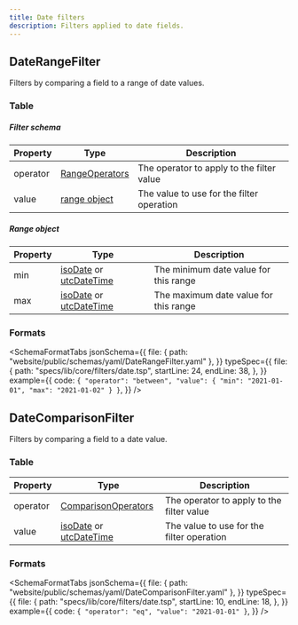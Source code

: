 ```yaml
---
title: Date filters
description: Filters applied to date fields.
---
```



## DateRangeFilter

Filters by comparing a field to a range of date values.

### Table

##### Filter schema

| Property | Type                                                    | Description                               |
| -------- | ------------------------------------------------------- | ----------------------------------------- |
| operator | [RangeOperators](/protocol/filters/base#rangeoperators) | The operator to apply to the filter value |
| value    | [range object](#range-object)                           | The value to use for the filter operation |

##### Range object

| Property | Type                                                                                       | Description                           |
| -------- | ------------------------------------------------------------------------------------------ | ------------------------------------- |
| min      | [isoDate](/protocol/types/date#isodate) or [utcDateTime](/protocol/types/date#utcdatetime) | The minimum date value for this range |
| max      | [isoDate](/protocol/types/date#isodate) or [utcDateTime](/protocol/types/date#utcdatetime) | The maximum date value for this range |

### Formats

<SchemaFormatTabs
  jsonSchema={{
    file: { path: "website/public/schemas/yaml/DateRangeFilter.yaml" },
  }}
  typeSpec={{
    file: {
      path: "specs/lib/core/filters/date.tsp",
      startLine: 24,
      endLine: 38,
    },
  }}
  example={{
    code: `
  {
    "operator": "between",
    "value": {
      "min": "2021-01-01",
      "max": "2021-01-02"
    }
  }
  `,
  }}
/>

## DateComparisonFilter

Filters by comparing a field to a date value.

### Table

| Property | Type                                                                                       | Description                               |
| -------- | ------------------------------------------------------------------------------------------ | ----------------------------------------- |
| operator | [ComparisonOperators](/protocol/filters/base#comparisonoperators)                          | The operator to apply to the filter value |
| value    | [isoDate](/protocol/types/date#isodate) or [utcDateTime](/protocol/types/date#utcdatetime) | The value to use for the filter operation |

### Formats

<SchemaFormatTabs
  jsonSchema={{
    file: { path: "website/public/schemas/yaml/DateComparisonFilter.yaml" },
  }}
  typeSpec={{
    file: {
      path: "specs/lib/core/filters/date.tsp",
      startLine: 10,
      endLine: 18,
    },
  }}
  example={{
    code: `
  {
    "operator": "eq",
    "value": "2021-01-01"
  }
  `,
  }}
/>
